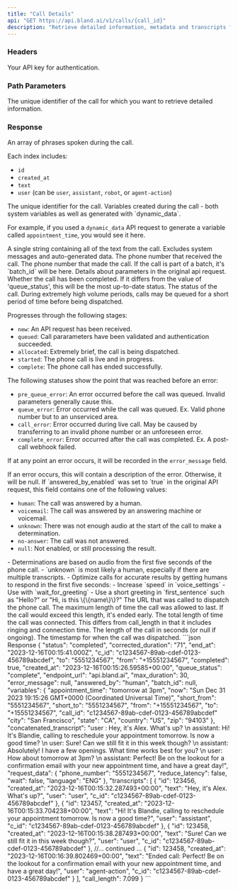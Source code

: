 ```yaml
--- 
title: "Call Details"
api: "GET https://api.bland.ai/v1/calls/{call_id}" 
description: "Retrieve detailed information, metadata and transcripts for a call."
---
```


### Headers

<ParamField header="authorization" type="string" required>
  Your API key for authentication.
</ParamField>

### Path Parameters

<ParamField path="call_id" type="string" required>
  The unique identifier of the call for which you want to retrieve detailed information.
</ParamField>

### Response

<ResponseField name="transcripts" type="array of objects">
  An array of phrases spoken during the call. 
  
  Each index includes: 
  
  - `id`
  - `created_at` 
  - `text` 
  - `user` (can be `user`, `assistant`, `robot`, or `agent-action`)
</ResponseField>

<ResponseField name="c_id" type="number">
  The unique identifier for the call.
</ResponseField>

<ResponseField name="variables" type="object">
  Variables created during the call - both system variables as well as generated with `dynamic_data`.

  For example, if you used a `dynamic_data` API request to generate a variable called `appointment_time`, you would see it here.
</ResponseField>

<ResponseField name="concatenated_transcript" type="string">
  A single string containing all of the text from the call. Excludes system messages and auto-generated data.
</ResponseField>

<ResponseField name="to" type="string">
  The phone number that received the call.
</ResponseField>

<ResponseField name="from" type="string">
  The phone number that made the call.
</ResponseField>

<ResponseField name="batch_id" type="string">
  If the call is part of a batch, it's `batch_id` will be here.
</ResponseField>

<ResponseField name="request_data" type="object">
  Details about parameters in the original api request.
</ResponseField>

<ResponseField name="completed" type="boolean">
  Whether the call has been completed. If it differs from the value of 'queue_status', this will be the most up-to-date status.
</ResponseField>

<ResponseField name="queue_status" type="string">
  The status of the call. During extremely high volume periods, calls may be queued for a short period of time before being dispatched.

  Progresses through the following stages:

  - `new`: An API request has been received.
  - `queued`: Call pararameters have been validated and authentication succeeded. 
  - `allocated`: Extremely brief, the call is being dispatched.
  - `started`: The phone call is live and in progress.
  - `complete`: The phone call has ended successfully.
  
  The following statuses show the point that was reached before an error:

  - `pre_queue_error`: An error occurred before the call was queued. Invalid parameters generally cause this.
  - `queue_error`: Error occurred while the call was queued. Ex. Valid phone number but to an unserviced area.
  - `call_error`: Error occurred during live call. May be caused by transferring to an invalid phone number or an unforeseen error.
  - `complete_error`: Error occurred after the call was completed. Ex. A post-call webhook failed.

  If at any point an error occurs, it will be recorded in the `error_message` field.
</ResponseField>

<ResponseField name="error_message" type="string or null">
  If an error occurs, this will contain a description of the error. Otherwise, it will be null.
</ResponseField>

<ResponseField name="answered_by" type="string">
  If `answered_by_enabled` was set to `true` in the original API request, this field contains one of the following values:

  - `human`: The call was answered by a human.
  - `voicemail`: The call was answered by an answering machine or voicemail.
  - `unknown`: There was not enough audio at the start of the call to make a determination.
  - `no-answer`: The call was not answered.
  - `null`: Not enabled, or still processing the result.

  <Accordion title="Notes:">
  - Determinations are based on audio from the first five seconds of the phone call.
  - `unknown` is most likely a human, especially if there are multiple transcripts.
  - Optimize calls for accurate results by getting humans to respond in the first five seconds:
    - Increase `speed` in `voice_settings`
    - Use with `wait_for_greeting`
    - Use a short greeting in `first_sentence` such as "Hello?" or "Hi, is this \{\{name\}\}?"
  </Accordion>
</ResponseField>

<ResponseField name="endpoint_url" type="string">
  The URL that was called to dispatch the phone call.
</ResponseField>

<ResponseField name="max_duration" type="number">
  The maximum length of time the call was allowed to last. If the call would exceed this length, it's ended early.
</ResponseField>

<ResponseField name="corrected_duration" type="number">
  The total length of time the call was connected. This differs from call_length in that it includes ringing and connection time.
</ResponseField>

<ResponseField name="call_length" type="number or null">
  The length of the call in seconds (or null if ongoing).
</ResponseField>

<ResponseField name="created_at" type="string">
  The timestamp for when the call was dispatched.
</ResponseField>

<ResponseExample>
```json Response
{
    "status": "completed",
    "corrected_duration": "71",
    "end_at": "2023-12-16T00:15:41.000Z",
    "c_id": "c1234567-89ab-cdef-0123-456789abcdef",
    "to": "5551234567",
    "from": "+15551234567",
    "completed": true,
    "created_at": "2023-12-16T00:15:26.59585+00:00",
    "queue_status": "complete",
    "endpoint_url": "api.bland.ai",
    "max_duration": 30,
    "error_message": null,
    "answered_by": "human",
    "batch_id": null,
    "variables": {
        "appointment_time": "tomorrow at 3pm",
        "now": "Sun Dec 31 2023 19:15:26 GMT+0000 (Coordinated Universal Time)",
        "short_from": "5551234567",
        "short_to": "5551234567",
        "from": "+15551234567",
        "to": "+15551234567",
        "call_id": "c1234567-89ab-cdef-0123-456789abcdef"
        "city": "San Francisco",
        "state": "CA",
        "country": "US",
        "zip": "94103"
    },
    "concatenated_transcript": "user : Hey, it's Alex. What's up? \n assistant: Hi! It's Blandie, calling to reschedule your appointment tomorrow. Is now a good time? \n user: Sure! Can we still fit it in this week though? \n assistant: Absolutely! I have a few openings. What time works best for you? \n user: How about tomorrow at 3pm? \n assistant: Perfect! Be on the lookout for a confirmation email with your new appointment time, and have a great day!",
    "request_data": {
        "phone_number": "5551234567",
        "reduce_latency": false,
        "wait": false,
        "language": "ENG"
    },
    "transcripts": [
        {
            "id": 123456,
            "created_at": "2023-12-16T00:15:32.287493+00:00",
            "text": "Hey, it's Alex. What's up?",
            "user": "user",
            "c_id": "c1234567-89ab-cdef-0123-456789abcdef"
        },
        {
            "id": 123457,
            "created_at": "2023-12-16T00:15:33.704238+00:00",
            "text": "Hi! It's Blandie, calling to reschedule your appointment tomorrow. Is now a good time?",
            "user": "assistant",
            "c_id": "c1234567-89ab-cdef-0123-456789abcdef"
        },
        {
            "id": 123458,
            "created_at": "2023-12-16T00:15:38.287493+00:00",
            "text": "Sure! Can we still fit it in this week though?",
            "user": "user",
            "c_id": "c1234567-89ab-cdef-0123-456789abcdef"
        },
        //... continued ...
        {
            "id": 123458,
            "created_at": "2023-12-16T00:16:39.802469+00:00",
            "text": "Ended call: Perfect! Be on the lookout for a confirmation email with your new appointment time, and have a great day!",
            "user": "agent-action",
            "c_id": "c1234567-89ab-cdef-0123-456789abcdef"
        }
    ],
    "call_length": 7.099
}
```
</ResponseExample>








